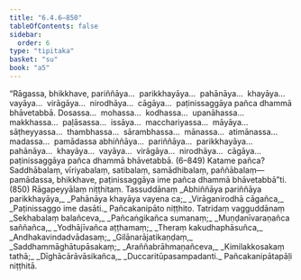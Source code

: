 ```yaml
---
title: "6.4.6–850"
tableOfContents: false
sidebar:
  order: 6
type: "tipitaka"
basket: "su"
book: "a5"
---
```



<DynamicBreadcrumb />

<Division number="308–1151" book="a5" bookNo="16">

<Paragraph number="1411" book="a5">
“Rāgassa, bhikkhave, pariññāya…  parikkhayāya…  pahānāya…  khayāya…  vayāya…  virāgāya…  nirodhāya…  cāgāya…  paṭinissaggāya pañca dhammā bhāvetabbā. Dosassa…  mohassa…  kodhassa…  upanāhassa…  makkhassa…  paḷāsassa…  issāya…  macchariyassa…  māyāya…  sāṭheyyassa…  thambhassa…  sārambhassa…  mānassa…  atimānassa…  madassa…  pamādassa abhiññāya…  pariññāya…  parikkhayāya…  pahānāya…  khayāya…  vayāya…  virāgāya…  nirodhāya…  cāgāya…  paṭinissaggāya pañca dhammā bhāvetabbā. (6–849)
</Paragraph>

</Division>
<Division number="1152" book="a5" bookNo="16">

<Paragraph number="1412" book="a5">
Katame pañca? Saddhābalaṃ, vīriyabalaṃ, satibalaṃ, samādhibalaṃ, paññābalaṃ—  pamādassa, bhikkhave, paṭinissaggāya ime pañca dhammā bhāvetabbā”ti. (850)

</Paragraph>
</Division>

<Paragraph number="1413" type="center" book="a5">
Rāgapeyyālaṃ niṭṭhitaṃ.



</Paragraph>

<Paragraph number="1414" type="center" book="a5">
Tassuddānaṃ


</Paragraph>

<Paragraph number="1415" type="verses" book="a5">
_Abhiññāya pariññāya parikkhayāya,_  
_Pahānāya khayāya vayena ca;_  
_Virāganirodhā cāgañca,_  
_Paṭinissaggo ime dasāti._  


</Paragraph>

<Paragraph number="1416" type="center" book="a5">
Pañcakanipāto niṭṭhito.



</Paragraph>

<Paragraph number="1417" type="center" book="a5">
Tatridaṃ vagguddānaṃ


</Paragraph>

<Paragraph number="1418" type="verses" book="a5">
_Sekhabalaṃ balañceva,_  
_Pañcaṅgikañca sumanaṃ;_  
_Muṇḍanīvaraṇañca saññañca,_  
_Yodhājīvañca aṭṭhamaṃ;_  
_Theraṃ kakudhaphāsuñca,_  
_Andhakavindadvādasaṃ;_  
_Gilānarājatikaṇḍaṃ,_  
_Saddhammāghātupāsakaṃ;_  
_Araññabrāhmaṇañceva,_  
_Kimilakkosakaṃ tathā;_  
_Dīghācārāvāsikañca,_  
_Duccaritūpasampadanti._  


</Paragraph>

<Paragraph number="1419" type="center" book="a5">
Pañcakanipātapāḷi niṭṭhitā.
</Paragraph>